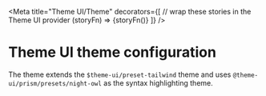 


<Meta
  title="Theme UI/Theme"
  decorators={[
    // wrap these stories in the Theme UI provider
    (storyFn) => <ThemeUIRenderer theme={theme}>{storyFn()}</ThemeUIRenderer>
  ]}
/>

# Theme UI theme configuration

The theme extends the `$theme-ui/preset-tailwind` theme and uses `@theme-ui/prism/presets/night-owl` as the syntax highlighting theme.

<ThemeUIThemeOutput theme={theme}/>
